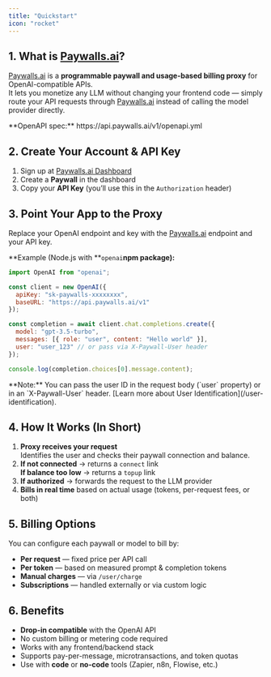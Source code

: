 ```yaml
---
title: "Quickstart"
icon: "rocket"
---
```


## 1. What is [Paywalls.ai](http://Paywalls.ai)?

[Paywalls.ai](http://Paywalls.ai) is a **programmable paywall and usage-based billing proxy** for OpenAI-compatible APIs.\
It lets you monetize any LLM without changing your frontend code — simply route your API requests through [Paywalls.ai](http://Paywalls.ai) instead of calling the model provider directly.

<Info>
  **OpenAPI spec:** https://api.paywalls.ai/v1/openapi.yml
</Info>

## 2. Create Your Account & API Key

1. Sign up at [Paywalls.ai Dashboard](https://dashboard.paywalls.ai)
2. Create a **Paywall** in the dashboard
3. Copy your **API Key** (you’ll use this in the `Authorization` header)

## 3. Point Your App to the Proxy

Replace your OpenAI endpoint and key with the [Paywalls.ai](http://Paywalls.ai) endpoint and your API key.

\*\*Example (Node.js with \*\*`openai`**npm package):**

```javascript
import OpenAI from "openai";

const client = new OpenAI({
  apiKey: "sk-paywalls-xxxxxxxx",
  baseURL: "https://api.paywalls.ai/v1"
});

const completion = await client.chat.completions.create({
  model: "gpt-3.5-turbo",
  messages: [{ role: "user", content: "Hello world" }],
  user: "user_123" // or pass via X-Paywall-User header
});

console.log(completion.choices[0].message.content);
```

<Note>
  **Note:** You can pass the user ID in the request body (`user` property) or in an `X-Paywall-User` header. [Learn more about User Identification](/user-identification).
</Note>

## 4. How It Works (In Short)

1. **Proxy receives your request**\
   Identifies the user and checks their paywall connection and balance.
2. **If not connected** → returns a `connect` link\
   **If balance too low** → returns a `topup` link
3. **If authorized** → forwards the request to the LLM provider
4. **Bills in real time** based on actual usage (tokens, per-request fees, or both)

## 5. Billing Options

You can configure each paywall or model to bill by:

- **Per request** — fixed price per API call
- **Per token** — based on measured prompt & completion tokens
- **Manual charges** — via `/user/charge`
- **Subscriptions** — handled externally or via custom logic

## 6. Benefits

- **Drop-in compatible** with the OpenAI API
- No custom billing or metering code required
- Works with any frontend/backend stack
- Supports pay-per-message, microtransactions, and token quotas
- Use with **code** or **no-code** tools (Zapier, n8n, Flowise, etc.)